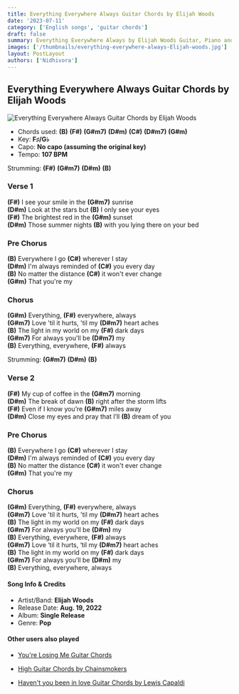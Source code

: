 ```yaml
---
title: Everything Everywhere Always Guitar Chords by Elijah Woods
date: '2023-07-11'
category: ['English songs', 'guitar chords']
draft: false
summary: Everything Everywhere Always by Elijah Woods Guitar, Piano and Ukulele chords, Chords used - (B) (F#) (G#m7) (D#m) (C#) (D#m7) (G#m) , Capo - No capo , Key - F♯/G♭
images: ['/thumbnails/everything-everywhere-always-Elijah-woods.jpg']
layout: PostLayout
authors: ['Nidhivora']
---
```


## Everything Everywhere Always Guitar Chords by Elijah Woods

![Everything Everywhere Always Guitar Chords by Elijah Woods](/thumbnails/everything-everywhere-always-Elijah-woods.jpg)

- Chords used: **(B)** **(F#)** **(G#m7)** **(D#m)** **(C#)** **(D#m7)** **(G#m)**
- Key: **F♯/G♭**
- Capo: **No capo (assuming the original key)**
- Tempo: **107 BPM**

Strumming: **(F#)** **(G#m7)** **(D#m)** **(B)**

### Verse 1

**(F#)** I see your smile in the **(G#m7)** sunrise\
**(D#m)** Look at the stars but **(B)** I only see your eyes\
**(F#)** The brightest red in the **(G#m)** sunset\
**(D#m)** Those summer nights **(B)** with you lying there on your bed

### Pre Chorus

**(B)** Everywhere I go **(C#)** wherever I stay\
**(D#m)** I'm always reminded of **(C#)** you every day\
**(B)** No matter the distance **(C#)** it won't ever change\
**(G#m)** That you're my

### Chorus

**(G#m)** Everything, **(F#)** everywhere, always\
**(G#m7)** Love 'til it hurts, 'til my **(D#m7)** heart aches\
**(B)** The light in my world on my **(F#)** dark days\
**(G#m7)** For always you'll be **(D#m7)** my\
**(B)** Everything, everywhere, **(F#)** always

Strumming: **(G#m7)** **(D#m)** **(B)**

### Verse 2

**(F#)** My cup of coffee in the **(G#m7)** morning\
**(D#m)** The break of dawn **(B)** right after the storm lifts\
**(F#)** Even if I know you’re **(G#m7)** miles away\
**(D#m)** Close my eyes and pray that I’ll **(B)** dream of you

### Pre Chorus

**(B)** Everywhere I go **(C#)** wherever I stay\
**(D#m)** I'm always reminded of **(C#)** you every day\
**(B)** No matter the distance **(C#)** it won't ever change\
**(G#m)** That you're my

### Chorus

**(G#m)** Everything, **(F#)** everywhere, always\
**(G#m7)** Love 'til it hurts, 'til my **(D#m7)** heart aches\
**(B)** The light in my world on my **(F#)** dark days\
**(G#m7)** For always you'll be **(D#m)** my\
**(B)** Everything, everywhere, **(F#)** always\
**(G#m7)** Love ‘til it hurts, ‘til my **(D#m7)** heart aches\
**(B)** The light in my world on my **(F#)** dark days\
**(G#m7)** For always you’ll be **(D#m)** my\
**(B)** Everything, everywhere, always

#### Song Info & Credits

- Artist/Band: **Elijah Woods**
- Release Date: **Aug. 19, 2022**
- Album: **Single Release**
- Genre: **Pop**

#### Other users also played

- [You're Losing Me Guitar Chords]()
- [High Guitar Chords by Chainsmokers](https://www.chordsco.com/chords/high-guitar-chords-by-chainsmokers)

- [Haven't you been in love Guitar Chords by Lewis Capaldi](https://www.chordsco.com/chords/havent-you-been-in-love-guitar-chords-by-lewis-capaldi)

